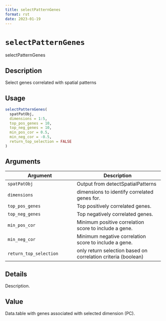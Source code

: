 ```yaml
--- 
title: selectPatternGenes 
format: rst 
date: 2023-01-19 
--- 
```

# `selectPatternGenes`

selectPatternGenes


## Description

Select genes correlated with spatial patterns


## Usage

```r
selectPatternGenes(
  spatPatObj,
  dimensions = 1:5,
  top_pos_genes = 10,
  top_neg_genes = 10,
  min_pos_cor = 0.5,
  min_neg_cor = -0.5,
  return_top_selection = FALSE
)
```


## Arguments

Argument      |Description
------------- |----------------
`spatPatObj`     |     Output from detectSpatialPatterns
`dimensions`     |     dimensions to identify correlated genes for.
`top_pos_genes`     |     Top positively correlated genes.
`top_neg_genes`     |     Top negatively correlated genes.
`min_pos_cor`     |     Minimum positive correlation score to include a gene.
`min_neg_cor`     |     Minimum negative correlation score to include a gene.
`return_top_selection`     |     only return selection based on correlation criteria (boolean)


## Details

Description.


## Value

Data.table with genes associated with selected dimension (PC).


